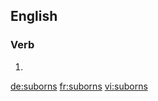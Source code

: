 ==English==

===Verb===
{{head|en}}

# {{en-third-person singular of|suborn}}

[[de:suborns]]
[[fr:suborns]]
[[vi:suborns]]